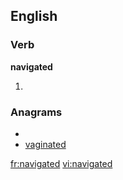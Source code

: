 ==English==

===Verb===
'''navigated'''

# {{past of|[[navigate]]}}

===Anagrams===
* {{alphagram|aadegintv}}
* [[vaginated#English|vaginated]]

[[fr:navigated]]
[[vi:navigated]]